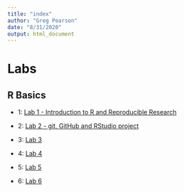 ```yaml
---
title: "index"
author: "Greg Pearson"
date: "8/31/2020"
output: html_document
---
```


# Labs

## R Basics

- 1: [Lab 1 - Introduction to R and Reproducible Research](./labs/lab-1/lab-1-glp.html)

- 2: [Lab 2 - git, GitHub and RStudio project](./labs/lab-2/lab-2-glp.html)

- 3: [Lab 3](./labs/lab-3/lab-3-glp.html)

- 4: [Lab 4](./labs/lab-4/lab-4-glp.html)

- 5: [Lab 5](./labs/lab-5/lab-5-glp.html)

- 6: [Lab 6](./labs/lab-6/lab-6-glp.html)
